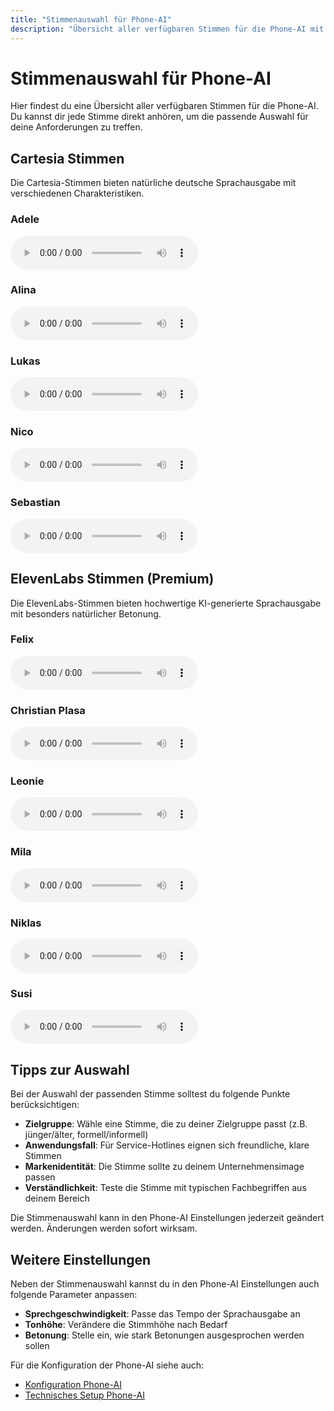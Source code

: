 ```yaml
---
title: "Stimmenauswahl für Phone-AI"
description: "Übersicht aller verfügbaren Stimmen für die Phone-AI mit Hörproben"
---
```


# Stimmenauswahl für Phone-AI

Hier findest du eine Übersicht aller verfügbaren Stimmen für die Phone-AI. Du kannst dir jede Stimme direkt anhören, um die passende Auswahl für deine Anforderungen zu treffen.

## Cartesia Stimmen

Die Cartesia-Stimmen bieten natürliche deutsche Sprachausgabe mit verschiedenen Charakteristiken.

### Adele
<audio controls>
  <source src="/audios/cartesia_audioAdele.wav" type="audio/wav" />
  Dein Browser unterstützt das Audio-Element nicht.
</audio>

### Alina
<audio controls>
  <source src="/audios/cartesia_audioAlina.wav" type="audio/wav" />
  Dein Browser unterstützt das Audio-Element nicht.
</audio>

### Lukas
<audio controls>
  <source src="/audios/cartesia_audioLukas.wav" type="audio/wav" />
  Dein Browser unterstützt das Audio-Element nicht.
</audio>

### Nico
<audio controls>
  <source src="/audios/cartesia_audioNico.wav" type="audio/wav" />
  Dein Browser unterstützt das Audio-Element nicht.
</audio>

### Sebastian
<audio controls>
  <source src="/audios/cartesia_audioSebastian.wav" type="audio/wav" />
  Dein Browser unterstützt das Audio-Element nicht.
</audio>

## ElevenLabs Stimmen (Premium)

Die ElevenLabs-Stimmen bieten hochwertige KI-generierte Sprachausgabe mit besonders natürlicher Betonung.

### Felix
<audio controls>
  <source src="/audios/ElevenLabFelix – German.mp3" type="audio/mpeg" />
  Dein Browser unterstützt das Audio-Element nicht.
</audio>

### Christian Plasa
<audio controls>
  <source src="/audios/ElevenLabsChristianPlasa.mp3" type="audio/mpeg" />
  Dein Browser unterstützt das Audio-Element nicht.
</audio>

### Leonie
<audio controls>
  <source src="/audios/ElevenLabsLeonie.mp3" type="audio/mpeg" />
  Dein Browser unterstützt das Audio-Element nicht.
</audio>

### Mila
<audio controls>
  <source src="/audios/ElevenLabsMila.mp3" type="audio/mpeg" />
  Dein Browser unterstützt das Audio-Element nicht.
</audio>

### Niklas
<audio controls>
  <source src="/audios/ElevenLabsNiklas.mp3" type="audio/mpeg" />
  Dein Browser unterstützt das Audio-Element nicht.
</audio>

### Susi
<audio controls>
  <source src="/audios/ElevenLabsSusi.mp3" type="audio/mpeg" />
  Dein Browser unterstützt das Audio-Element nicht.
</audio>

## Tipps zur Auswahl

Bei der Auswahl der passenden Stimme solltest du folgende Punkte berücksichtigen:

- **Zielgruppe**: Wähle eine Stimme, die zu deiner Zielgruppe passt (z.B. jünger/älter, formell/informell)
- **Anwendungsfall**: Für Service-Hotlines eignen sich freundliche, klare Stimmen
- **Markenidentität**: Die Stimme sollte zu deinem Unternehmensimage passen
- **Verständlichkeit**: Teste die Stimme mit typischen Fachbegriffen aus deinem Bereich

<Info>
Die Stimmenauswahl kann in den Phone-AI Einstellungen jederzeit geändert werden. Änderungen werden sofort wirksam.
</Info>

## Weitere Einstellungen

Neben der Stimmenauswahl kannst du in den Phone-AI Einstellungen auch folgende Parameter anpassen:

- **Sprechgeschwindigkeit**: Passe das Tempo der Sprachausgabe an
- **Tonhöhe**: Verändere die Stimmhöhe nach Bedarf
- **Betonung**: Stelle ein, wie stark Betonungen ausgesprochen werden sollen

Für die Konfiguration der Phone-AI siehe auch:
- [Konfiguration Phone-AI](/de/phone-ai/konfiguration)
- [Technisches Setup Phone-AI](/de/phone-ai/technisches-setup) 